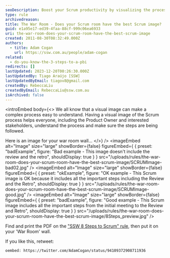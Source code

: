 ```yaml
---
seoDescription: Boost your Scrum productivity by visualizing the process on your War Room wall with an effective image that includes all crucial steps from initial meetings to reviews and retrospectives.
type: rule
archivedreason:
title: The War Room - Does your Scrum room have the best Scrum image?
guid: e1a95e17-ed39-4faa-88cf-999c06ea6933
uri: the-war-room-does-your-scrum-room-have-the-best-scrum-image
created: 2011-08-30T08:32:49.000Z
authors:
  - title: Adam Cogan
    url: https://ssw.com.au/people/adam-cogan
related:
  - do-you-know-the-3-steps-to-a-pbi
redirects: []
lastUpdated: 2023-12-20T00:26:30.000Z
lastUpdatedBy: Tiago Araújo [SSW]
lastUpdatedByEmail: tiagov8@gmail.com
createdBy: RebeccaLiu
createdByEmail: RebeccaLiu@ssw.com.au
isArchived: false
---
```


<introEmbed
  body={<>
We all know that a visual image can make a complex process easy to understand. Having a visual image of the Scrum process helps everyone, including the Product Owner and interested stakeholders, understand the process and make sure the steps are being followed.

Here is an image for your war room wall...
  </>}
/>
<imageEmbed
  alt="Image"
  size="large"
  showBorder={false}
  figureEmbed={ {
    preset: "badExample",
    figure: "Bad example - This image doesn't include the review and the retro",
    shouldDisplay: true
  } }
  src="/uploads/rules/the-war-room-does-your-scrum-room-have-the-best-scrum-image/SCRUMImage-bad02.jpg"
/>
<imageEmbed
  alt="Image"
  size="large"
  showBorder={false}
  figureEmbed={ {
    preset: "okExample",
    figure: "OK example - This Scrum image is OK because it includes all the important steps including the Review and the Retro",
    shouldDisplay: true
  } }
  src="/uploads/rules/the-war-room-does-your-scrum-room-have-the-best-scrum-image/SCRUMImage-good.jpg"
/>
<imageEmbed
  alt="Image"
  size="large"
  showBorder={false}
  figureEmbed={ {
    preset: "badExample",
    figure: "Good example - This Scrum image includes all the important steps from the initial meeting to the Review and Retro",
    shouldDisplay: true
  } }
  src="/uploads/rules/the-war-room-does-your-scrum-room-have-the-best-scrum-image/8Steps_preview.jpg"
/>

Find and print the PDF on the ["SSW 8 Steps to Scrum" rule](/8-steps-to-scrum), then put it on your 'War Room' wall.

If you like this, retweet:

`oembed: https://twitter.com/AdamCogan/status/94109372908711936`
